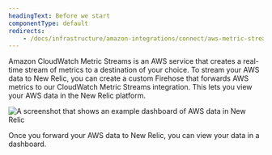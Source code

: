 ```yaml
---
headingText: Before we start
componentType: default
redirects:
    - /docs/infrastructure/amazon-integrations/connect/aws-metric-stream
---
```


Amazon CloudWatch Metric Streams is an AWS service that creates a real-time stream of metrics to a destination of your choice. To stream your AWS data to New Relic, you can create a custom Firehose that forwards AWS metrics to our CloudWatch Metric Streams integration. This lets you view your AWS data in the New Relic platform.

<img
    title="View your AWS data in New Relic with CloudWatch Metric Streams"
    alt="A screenshot that shows an example dashboard of AWS data in New Relic"
    src="/images/infrastructure_screenshot-full_CloudWatch-Metric-Streams.webp" 
/>

<figcaption>
    Once you forward your AWS data to New Relic, you can view your data in a dashboard. 
</figcaption>
